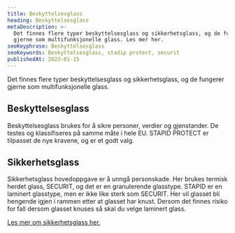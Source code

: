 ```yaml
---
title: Beskyttelsesglass
heading: Beskyttelsesglass
metaDescription: >-
  Det finnes flere typer beskyttelsesglass og sikkerhetsglass, og de fungerer
  gjerne som multifunksjonelle glass. Les mer her.
seoKeyphrase: Beskyttelsesglass
seoKeywords: Beskyttelsesglass, stadip protect, securit
publishedAt: 2023-01-15
---
```


Det finnes flere typer beskyttelsesglass og sikkerhetsglass, og de fungerer gjerne som multifunksjonelle glass.

## Beskyttelsesglass

Beskyttelsesglass brukes for å sikre personer, verdier og gjenstander. De testes og klassifiseres på samme måte i hele EU. STAPID PROTECT er tilpasset de nye kravene, og er et godt valg.

## Sikkerhetsglass

Sikkerhetsglass hovedoppgave er å unngå personskade. Her brukes termisk herdet glass, SECURIT, og det er en granulerende glasstype. STAPID er en laminert glasstype, men er ikke like sterk som SECURIT. Her vil glasset bli hengende igjen i rammen etter at glasset har knust. Dersom det finnes risiko for fall dersom glasset knuses så skal du velge laminert glass.

[Les mer om sikkerhetsglass her.](/glasstyper/sikkerhetsglass)
